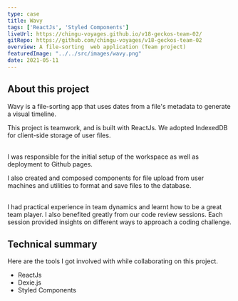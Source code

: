 ```yaml
---
type: case
title: Wavy
tags: ['ReactJs', 'Styled Components']
liveUrl: https://chingu-voyages.github.io/v18-geckos-team-02/
gitRepo: https://github.com/chingu-voyages/v18-geckos-team-02
overview: A file-sorting  web application (Team project)
featuredImage: "../../src/images/wavy.png"
date: 2021-05-11
---
```


## About this project
Wavy is a file-sorting app that uses dates from a file's metadata to generate a visual timeline.

This project is teamwork, and is built with ReactJs. We adopted IndexedDB for client-side storage of user files. 

<br />
I was responsible for the initial setup of the workspace as well as deployment to Github pages. 

I also created and composed components for file upload from user machines and utilities to format and 
save files to the database.

<br />
I had practical experience in team dynamics and learnt how to be a great team player. I also benefited 
greatly from our code review sessions.  Each session provided insights on different ways to approach a 
coding challenge. 

## Technical summary
Here are the tools I got involved with while collaborating on this project.

- ReactJs
- Dexie.js
- Styled Components


